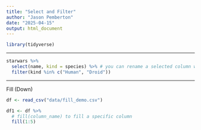 ```yaml
---
title: "Select and Filter"
author: "Jason Pemberton"
date: "2025-04-15"
output: html_document
---
```


```r
library(tidyverse)
```

---

```r
starwars %>% 
  select(name, kind = species) %>% # you can rename a selected column within the pipe flow
  filter(kind %in% c("Human", "Droid"))
```

---

Fill (Down)
```r

df <- read_csv("data/fill_demo.csv")

df1 <- df %>% 
  # fill(column_name) to fill a specific column
  fill(1:5)
```

